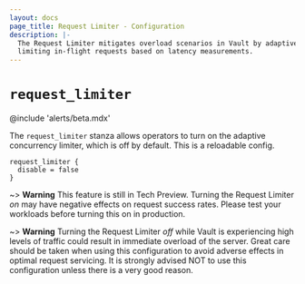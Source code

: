 ```yaml
---
layout: docs
page_title: Request Limiter - Configuration
description: |-
  The Request Limiter mitigates overload scenarios in Vault by adaptively
  limiting in-flight requests based on latency measurements.
---
```


# `request_limiter`

@include 'alerts/beta.mdx'

The `request_limiter` stanza allows operators to turn on the adaptive
concurrency limiter, which is off by default. This is a reloadable config.

```hcl
request_limiter {
  disable = false
}
```

~> **Warning** This feature is still in Tech Preview. Turning the Request
Limiter *on* may have negative effects on request success rates. Please test
your workloads before turning this on in production.

~> **Warning** Turning the Request Limiter *off* while Vault is experiencing
high levels of traffic could result in immediate overload of the server. Great
care should be taken when using this configuration to avoid adverse effects in
optimal request servicing. It is strongly advised NOT to use this configuration
unless there is a very good reason.